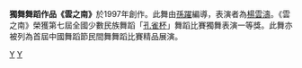 {{Unreferenced|time=2019-09-01T03:51:47+00:00}}
'''獨舞舞蹈作品《雲之南》'''於1997年創作。此舞由[[孫躍|孫躍]]編導，表演者為[[楊雲濤|楊雲濤]]。《雲之南》榮獲第七屆全國少數民族舞蹈「[[孔雀杯|孔雀杯]]」舞蹈比賽獨舞表演一等獎。此舞亦被列為首屆中國舞蹈節民間舞舞蹈比賽精品展演。

[[category:中國舞蹈|Y]]
[[category:舞蹈作品|Y]]

{{舞蹈小作品}}